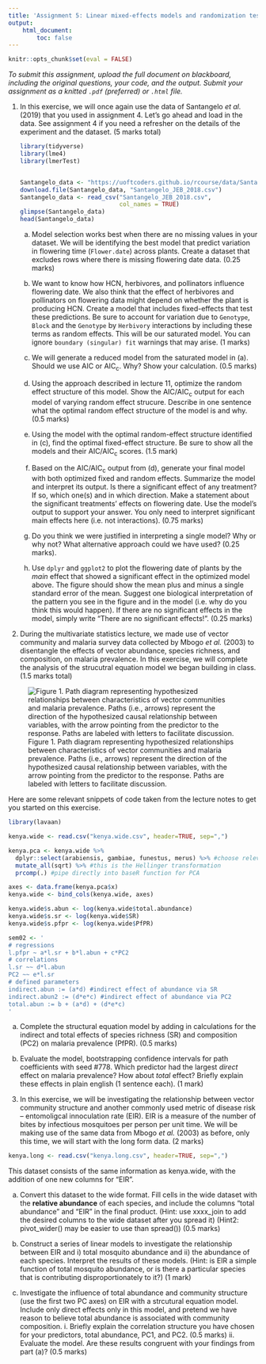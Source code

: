 ```yaml
---
title: 'Assignment 5: Linear mixed-effects models and randomization tests (8 marks)'
output:
    html_document:
        toc: false
---
```


```r
knitr::opts_chunk$set(eval = FALSE)
```

*To submit this assignment, upload the full document on blackboard,
including the original questions, your code, and the output. Submit
your assignment as a knitted `.pdf` (preferred) or `.html` file.*

1. In this exercise, we will once again use the data of Santangelo _et al._ (2019) that you used in assignment 4. Let's go ahead and load in the data. See assignment 4 if you need a refresher on the details of the experiment and the dataset. (5 marks total)

    ```r
    library(tidyverse)
    library(lme4)
    library(lmerTest)
    
    
    Santangelo_data <- "https://uoftcoders.github.io/rcourse/data/Santangelo_JEB_2018.csv"
    download.file(Santangelo_data, "Santangelo_JEB_2018.csv")
    Santangelo_data <- read_csv("Santangelo_JEB_2018.csv", 
                                col_names = TRUE)
    glimpse(Santangelo_data)
    head(Santangelo_data)
    ```


    a. Model selection works best when there are no missing values in your dataset. We will be identifying the best model that predict variation in flowering time (`Flower.date`) across plants. Create a dataset that excludes rows where there is missing flowering date data. (0.25 marks)
    
    b. We want to know how HCN, herbivores, and pollinators influence flowering date. We also think that the effect of herbivores and pollinators on flowering data might depend on whether the plant is producing HCN. Create a model that includes fixed-effects that test these predictions. Be sure to account for variation due to `Genotype`, `Block` and the `Genotype` by `Herbivory` interactions by including these terms as random effects. This will be our saturated model. You can ignore `boundary (singular) fit` warnings that may arise. (1 marks)
    
    c. We will generate a reduced model from the saturated model in (a). Should we use AIC or AIC~c~. Why? Show your calculation. (0.5 marks)
    
    d. Using the approach described in lecture 11, optimize the random effect structure of this model. Show the AIC/AIC~c~ output for each model of varying random effect strucure. Describe in one sentence what the optimal random effect structure of the model is and why. (0.5 marks)
    
    e. Using the model with the optimal random-effect structure identified in (c), find the optimal fixed-effect structure. Be sure to show all the models and their AIC/AIC~c~ scores. (1.5 mark)
    
    f. Based on the AIC/AIC~c~ output from (d), generate your final model with both optimized fixed and random effects. Summarize the model and interpret its output. Is there a significant effect of any treatment? If so, which one(s) and in which direction. Make a statement about the significant treatments' effects on flowering date. Use the model's output to support your answer. You only need to interpret significant main effects here (i.e. not interactions). (0.75 marks)
    
    g. Do you think we were justified in interpreting a single model? Why or why not? What alternative approach could we have used? (0.25 marks).

    h. Use `dplyr` and `ggplot2` to plot the flowering date of plants by the _main_ effect that showed a significant effect in the optimized model above. The figure should show the mean plus and minus a single standard error of the mean. Suggest one biological interpretation of the pattern you see in the figure and in the model (i.e. why do you think this would happen). If there are no significant effects in the model, simply write "There are no significant effects!". (0.25 marks)
    
2. During the multivariate statistics lecture, we made use of vector community and malaria survey data collected by Mbogo _et al._ (2003) to disentangle the effects of vector abundance, species richness, and composition, on malaria prevalence. In this exercise, we will complete the analysis of the strucutral equation model we began building in class. (1.5 marks total)

![Figure 1. Path diagram representing hypothesized relationships between characteristics of vector communities and malaria prevalence. Paths (i.e., arrows) represent the direction of the hypothesized causal relationship between variables, with the arrow pointing from the predictor to the response. Paths are labeled with letters to facilitate discussion.](/Users/amb/Dropbox/PhD stuff/Courses/EEB 313 Quantitative methods for biology in R/SEM figure.png)

Here are some relevant snippets of code taken from the lecture notes to get you started on this exercise.

```r

library(lavaan)

kenya.wide <- read.csv("kenya.wide.csv", header=TRUE, sep=",")

kenya.pca <- kenya.wide %>% 
  dplyr::select(arabiensis, gambiae, funestus, merus) %>% #choose relevant columns
  mutate_all(sqrt) %>% #this is the Hellinger transformation 
  prcomp(.) #pipe directly into baseR function for PCA

axes <- data.frame(kenya.pca$x)
kenya.wide <- bind_cols(kenya.wide, axes) 

kenya.wide$s.abun <- log(kenya.wide$total.abundance) 
kenya.wide$s.sr <- log(kenya.wide$SR) 
kenya.wide$s.pfpr <- log(kenya.wide$PfPR) 

sem02 <- '
# regressions
l.pfpr ~ a*l.sr + b*l.abun + c*PC2
# correlations
l.sr ~~ d*l.abun
PC2 ~~ e*l.sr
# defined parameters
indirect.abun := (a*d) #indirect effect of abundance via SR
indirect.abun2 := (d*e*c) #indirect effect of abundance via PC2
total.abun := b + (a*d) + (d*e*c) 
'

```

  a. Complete the structural equation model by adding in calculations for the indirect and total effects of species richness (SR) and composition (PC2) on malaria prevalence (PfPR). (0.5 marks)
  
  b. Evaluate the model, bootstrapping confidence intervals for path coefficients with seed #778. Which predictor had the largest _direct_ effect on malaria prevalence? How about _total_ effect? Briefly explain these effects in plain english (1 sentence each). (1 mark)


3. In this exercise, we will be investigating the relationship between vector community structure and another commonly used metric of disease risk -- entomoligcal innoculation rate (EIR). EIR is a measure of the number of bites by infectious mosquitoes per person per unit time. We will be making use of the same data from Mbogo _et al._ (2003) as before, only this time, we will start with the long form data. (2 marks)

```r

kenya.long <- read.csv("kenya.long.csv", header=TRUE, sep=",")

```

This dataset consists of the same information as kenya.wide, with the addition of one new columns for "EIR".

  a. Convert this dataset to the wide format. Fill cells in the wide dataset with the **relative abundance** of each species, and include the columns "total abundance" and "EIR" in the final product. (Hint: use xxxx_join to add the desired columns to the wide dataset after you spread it) (Hint2: pivot_wider() may be easier to use than spread()) (0.5 marks)

  b. Construct a series of linear models to investigate the relationship between EIR and i) total mosquito abundance and ii) the abundance of each species. Interpret the results of these models. (Hint: is EIR a simple function of total mosquito abundance, or is there a particular species that is contributing disproportionately to it?) (1 mark)
  
  c. Investigate the influence of total abundance and community structure (use the first two PC axes) on EIR with a strcutural equation model. Include only direct effects only in this model, and pretend we have reason to believe total abundance is associated with community composition.
    i. Briefly explain the correlation structure you have chosen for your predictors, total abundance, PC1, and PC2. (0.5 marks)
    ii. Evaluate the model. Are these results congruent with your findings from part (a)? (0.5 marks)

